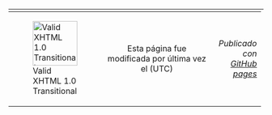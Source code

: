 <div class="footer">
<hr/>
<table style="margin-top: -10px;width: 99%;">
<tr>
<td style="width: 20%;">[[File:valid-xhtml10.png|88px|left|link=https://validator.w3.org/check?uri=referer|Valid XHTML 1.0 Transitional]]</td>
<td style="width: 60%;text-align: center;">Esta página fue modificada por última vez el <!-- timestamp --><!-- /timestamp --> (UTC)</td>
<td style="width: 20%;text-align: right;">''Publicado con [https://pages.github.com GitHub pages]''</td>
</tr>
</table>
</div>

</body>
</html>
